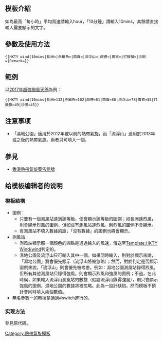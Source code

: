 <includeonly><!-- 在這裡加入模板的保護標識 --></includeonly><noinclude>{{Documentation subpage}}</noinclude>
{{esoteric}}
<!-- 在本行下編輯模板說明 -->

== 模板介紹 ==
如為最高「每小時」平均風速請輸入hour，「10分鐘」請輸入10mins，其餘請直接輸入需要顯示的文字。

== 參數及使用方法 ==
<pre>{{HKTY wind|10mins|長洲=|赤鱲角=|西貢=|流浮山=|啟德=|青衣=|打鼓嶺=|沙田=|Remark=}}</pre>

== 範例 ==
以[[颱風天鴿 (2017年)|2017年超強颱風天鴿]]為例：
{{HKTY wind|10mins|長洲=132|赤鱲角=102|啟德=81|西貢=80|流浮山=78|青衣=55|打鼓嶺=49|沙田=45}}
<pre>{{HKTY wind|10mins|長洲=132|赤鱲角=102|啟德=81|西貢=80|流浮山=78|青衣=55|打鼓嶺=49|沙田=45}}</pre>

== 注意事项 ==
* 「濕地公園」適用於2012年或以前的熱帶氣旋，而「流浮山」適用於2013年或之後的熱帶氣旋。兩者只可填入一個。

== 參見 ==
* [[香港熱帶氣旋警告信號]]

== 给模板编辑者的说明 ==
=== 模板結構 ===
* 圖例：
**只要有一個測風站達到該等級，便會顯示該等級的圖例；如長洲達烈風，則會顯示烈風的圖例，但如沒有測風站達烈風，則烈風的圖例不會顯示。
**有測風站不填入數據的話，「沒有數據」的圖例也將會顯示。
* 測風站
**測風站顯示那一個顏色的圓點是通過輸入的風速，傳送至[[Template:HKTY Wind/wind]]判定的。
**濕地公園及流浮山只可輸入其中一個。如果同時輸入，則對於顯示來說，「濕地公園」將會優先顯示（流浮山將被忽略）；然而，對於判定是否顯示圖例來說，「流浮山」則會優先被考慮。例如：濕地公園測風站錄得烈風，但所有其他測風站只錄得強風，則會顯示烈風和強風的圖例；不過，在此時候，如果輸入流浮山測風站的數據（假設流浮山錄得強風），則只會顯示強風的圖例，濕地公園的數據將被忽略。此為一設計缺陷，然而模板不預計會同時填入兩個數值。
* 無名參數一的轉換是通過#switch進行的。

=== 实现方法 ===
參見原代碼。

<includeonly>
<!-- 本行下加入模板的分類 -->
[[Category:熱帶氣旋模板]]
</includeonly>